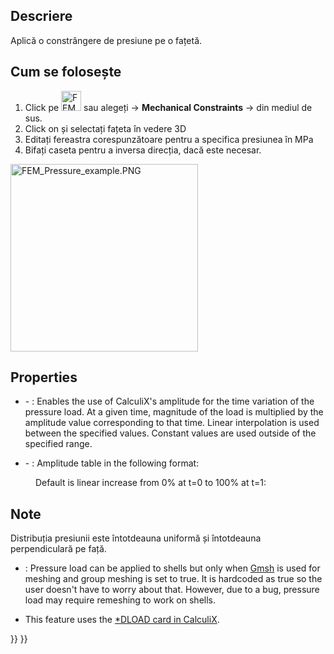 <languages/>

{{Docnav
|[[FEM_ConstraintForce|Constraint force]]
|[[FEM_ConstraintCentrif|Constraint centrif]]
|[[FEM_Workbench|FEM]]
|IconL=FEM_ConstraintForce.svg
|IconR=FEM_ConstraintCentrif.svg
|IconC=Workbench_FEM.svg
}}

<div class="mw-translate-fuzzy">
{{GuiCommand/ro|Name=FEM ConstraintPressure|Name/ro=FEM ConstraintPressure|MenuLocation=Model → Mechanical Constraints → Constraint pressure||Workbenches=[[FEM_Workbench/ro|FEM]]|Shortcut=|SeeAlso=[[FEM_tutorial/ro|FEM tutorial]]}}
</div>

<span id="Description"></span>
==Descriere==

<div class="mw-translate-fuzzy">
Aplică o constrângere de presiune pe o fațetă.
</div>

<span id="Usage"></span>
<div class="mw-translate-fuzzy">
== Cum se folosește ==
</div>

<div class="mw-translate-fuzzy">
#Click pe [[Image:FEM ConstraintPressure.png|32px]] sau alegeți {{KEY|Model}} → '''Mechanical Constraints''' → {{KEY|[[Image:FEM ConstraintPressure.png|32px]] Constraint pressure}}  din mediul de sus.
#Click on {{KEY| Add reference}} și selectați fațeta în vedere 3D 
#Editați fereastra corespunzătoare pentru a specifica presiunea în MPa
#Bifați caseta pentru a inversa direcția, dacă este necesar.
</div>

[[Image:FEM_Pressure_example.PNG|300px]]
{{Caption|Pressure load applied to a cylinder}}

==Properties==

* {{PropertyData|Enable Amplitude}} - {{Version|1.1}}: Enables the use of CalculiX's amplitude for the time variation of the pressure load. At a given time, magnitude of the load is multiplied by the amplitude value corresponding to that time. Linear interpolation is used between the specified values. Constant values are used outside of the specified range.
* {{PropertyData|Amplitude Values}} - {{Version|1.1}}: Amplitude table in the following format:

: {{Code|lang=text|code=
time_1, amplitude_value_1
...
}}

: Default is linear increase from 0% at t=0 to 100% at t=1:

: {{Code|lang=text|code=
0, 0
1, 1
}}

<span id="Notes"></span>
==Note==

<div class="mw-translate-fuzzy">
Distribuția presiunii este întotdeauna uniformă și întotdeauna perpendiculară pe față.
</div>

* {{VersionMinus|0.21}}: Pressure load can be applied to shells but only when [[FEM_MeshGmshFromShape|Gmsh]] is used for meshing and group meshing is set to true. It is hardcoded as true so the user doesn't have to worry about that. However, due to a bug, pressure load may require remeshing to work on shells.
* This feature uses the [https://web.mit.edu/calculix_v2.7/CalculiX/ccx_2.7/doc/ccx/node190.html *DLOAD card in CalculiX].


{{Docnav
|[[FEM_ConstraintForce|Constraint force]]
|[[FEM_ConstraintCentrif|Constraint centrif]]
|[[FEM_Workbench|FEM]]
|IconL=FEM_ConstraintForce.svg
|IconR=FEM_ConstraintCentrif.svg
|IconC=Workbench_FEM.svg
}}

{{FEM Tools navi{{#translation:}}}}
{{Userdocnavi{{#translation:}}}}